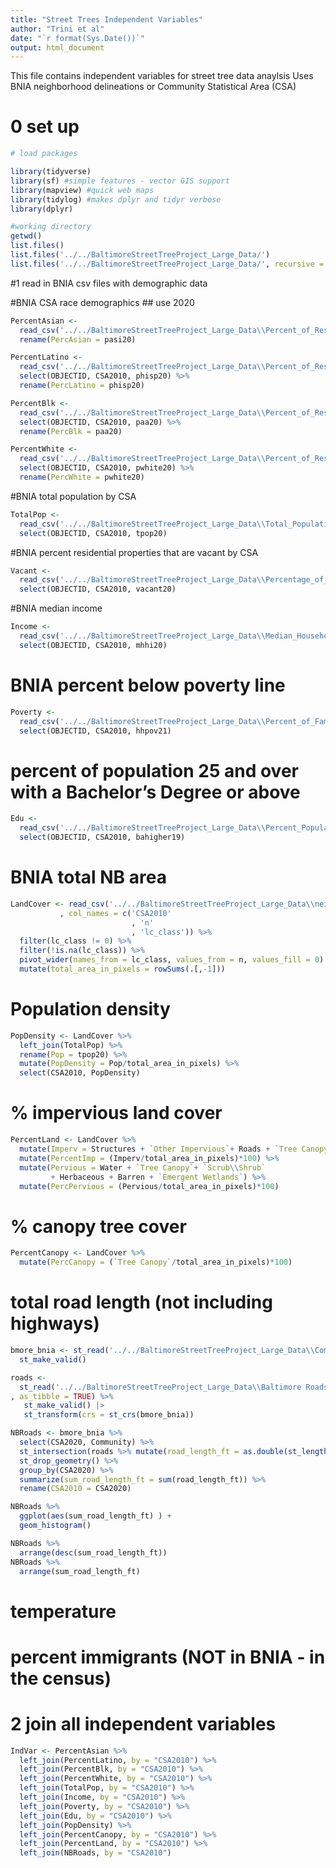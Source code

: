 ```yaml
---
title: "Street Trees Independent Variables"
author: "Trini et al"
date: "`r format(Sys.Date())`"
output: html_document
---
```

This file contains independent variables for street tree data anaylsis 
Uses BNIA neighborhood delineations or Community Statistical Area (CSA)

# 0 set up
```r
# load packages

library(tidyverse)
library(sf) #simple features - vector GIS support
library(mapview) #quick web maps 
library(tidylog) #makes dplyr and tidyr verbose
library(dplyr)

#working directory
getwd()
list.files()
list.files('../../BaltimoreStreetTreeProject_Large_Data/')
list.files('../../BaltimoreStreetTreeProject_Large_Data/', recursive = TRUE)
```


#1 read in BNIA csv files with demographic data

#BNIA CSA race demographics ## use 2020
```r

PercentAsian <-  
  read_csv('../../BaltimoreStreetTreeProject_Large_Data\\Percent_of_Residents_-_Asian_(Non-Hispanic).csv') %>%   select(OBJECTID, CSA2010, pasi20) %>% 
  rename(PercAsian = pasi20)

PercentLatino <- 
  read_csv('../../BaltimoreStreetTreeProject_Large_Data\\Percent_of_Residents_-_Hispanic.csv') %>% 
  select(OBJECTID, CSA2010, phisp20) %>% 
  rename(PercLatino = phisp20)

PercentBlk <- 
  read_csv('../../BaltimoreStreetTreeProject_Large_Data\\Percent_of_Residents_-_Black_African-American_(Non-Hispanic).csv') %>% 
  select(OBJECTID, CSA2010, paa20) %>% 
  rename(PercBlk = paa20)

PercentWhite <- 
  read_csv('../../BaltimoreStreetTreeProject_Large_Data\\Percent_of_Residents_-_White_Caucasian_(Non-Hispanic).csv') %>% 
  select(OBJECTID, CSA2010, pwhite20) %>% 
  rename(PercWhite = pwhite20) 

```

#BNIA total population by CSA
```r
TotalPop <- 
  read_csv('../../BaltimoreStreetTreeProject_Large_Data\\Total_Population.csv') %>% 
  select(OBJECTID, CSA2010, tpop20)
```

#BNIA percent residential properties that are vacant by CSA
```r
Vacant <- 
  read_csv('../../BaltimoreStreetTreeProject_Large_Data\\Percentage_of_Residential_Properties_that_are_Vacant_and_Abandoned.csv') %>% 
  select(OBJECTID, CSA2010, vacant20)
```

#BNIA median income
```r
Income <- 
  read_csv('../../BaltimoreStreetTreeProject_Large_Data\\Median_Household_Income.csv') %>% 
  select(OBJECTID, CSA2010, mhhi20) 
```

# BNIA percent below poverty line
```r
Poverty <- 
  read_csv('../../BaltimoreStreetTreeProject_Large_Data\\Percent_of_Family_Households_Living_Below_the_Poverty_Line.csv') %>% 
  select(OBJECTID, CSA2010, hhpov21) 

```

# percent of population 25 and over with a Bachelor's Degree or above
```r
Edu <- 
  read_csv('../../BaltimoreStreetTreeProject_Large_Data\\Percent_Population_(25_Years_and_over)_with_a_Bachelor_s_Degree_or_Above.csv') %>% 
  select(OBJECTID, CSA2010, bahigher19) 

```

# BNIA total NB area
```r
LandCover <- read_csv('../../BaltimoreStreetTreeProject_Large_Data\\neighs_bnia.csv'
           , col_names = c('CSA2010'
                           , 'n'
                           , 'lc_class')) %>%
  filter(lc_class != 0) %>% 
  filter(!is.na(lc_class)) %>% 
  pivot_wider(names_from = lc_class, values_from = n, values_fill = 0) %>% 
  mutate(total_area_in_pixels = rowSums(.[,-1]))
```


# Population density
```r
PopDensity <- LandCover %>% 
  left_join(TotalPop) %>% 
  rename(Pop = tpop20) %>% 
  mutate(PopDensity = Pop/total_area_in_pixels) %>% 
  select(CSA2010, PopDensity)
```



# % impervious land cover
```r
PercentLand <- LandCover %>% 
  mutate(Imperv = Structures + `Other Impervious`+ Roads + `Tree Canopy over Structures` + `Tree Canopy over Other Impervious` + `Tree Canopy over Roads` ) %>% 
  mutate(PercentImp = (Imperv/total_area_in_pixels)*100) %>% 
  mutate(Pervious = Water + `Tree Canopy`+ `Scrub\\Shrub`  
         + Herbaceous + Barren + `Emergent Wetlands`) %>% 
  mutate(PercPervious = (Pervious/total_area_in_pixels)*100)
```


# % canopy tree cover
```r
PercentCanopy <- LandCover %>% 
  mutate(PercCanopy = (`Tree Canopy`/total_area_in_pixels)*100)
```

# total road length (not including highways)
```r

bmore_bnia <- st_read('../../BaltimoreStreetTreeProject_Large_Data\\Community Statistical Areas (BNIA neighborhoods)/Community_Statistical_Areas_(CSAs)__Reference_Boundaries.shp') |> #BNIA community delineations
  st_make_valid()

roads <- 
  st_read('../../BaltimoreStreetTreeProject_Large_Data\\Baltimore Roads/MDOT_Know_Your_Roads.shp'
, as_tibble = TRUE) %>% 
   st_make_valid() |> 
   st_transform(crs = st_crs(bmore_bnia))

NBRoads <- bmore_bnia %>%
  select(CSA2020, Community) %>% 
  st_intersection(roads %>% mutate(road_length_ft = as.double(st_length(.)))) %>% 
  st_drop_geometry() %>% 
  group_by(CSA2020) %>% 
  summarize(sum_road_length_ft = sum(road_length_ft)) %>% 
  rename(CSA2010 = CSA2020)

NBRoads %>% 
  ggplot(aes(sum_road_length_ft) ) +
  geom_histogram()

NBRoads %>% 
  arrange(desc(sum_road_length_ft))
NBRoads %>% 
  arrange(sum_road_length_ft)

```

# temperature
# percent immigrants (NOT in BNIA - in the census) 

# 2 join all independent variables 
```r
IndVar <- PercentAsian %>% 
  left_join(PercentLatino, by = "CSA2010") %>% 
  left_join(PercentBlk, by = "CSA2010") %>%
  left_join(PercentWhite, by = "CSA2010") %>% 
  left_join(TotalPop, by = "CSA2010") %>% 
  left_join(Income, by = "CSA2010") %>%
  left_join(Poverty, by = "CSA2010") %>% 
  left_join(Edu, by = "CSA2010") %>% 
  left_join(PopDensity) %>% 
  left_join(PercentCanopy, by = "CSA2010") %>% 
  left_join(PercentLand, by = "CSA2010") %>% 
  left_join(NBRoads, by = "CSA2010")
  
  
```



